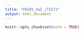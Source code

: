 ```yaml
---
title: "P8105_hw2_jl5172"
output: html_document
---
```


```r
knitr::opts_chunk$set(echo = TRUE)
```

